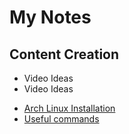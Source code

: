 = My Notes =

== Content Creation ==
* Video Ideas
* Video Ideas

* [[Arch Linux Installation]]
* [[Useful commands]]
